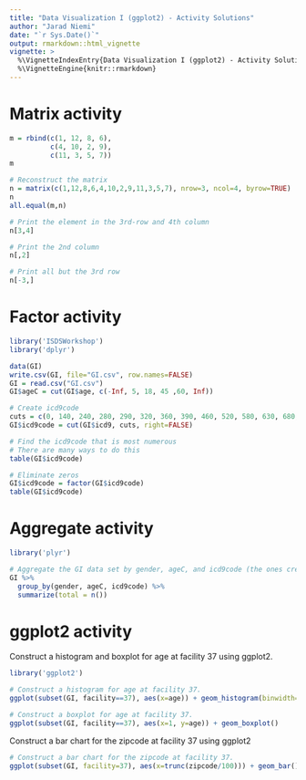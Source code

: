 ```yaml
---
title: "Data Visualization I (ggplot2) - Activity Solutions"
author: "Jarad Niemi"
date: "`r Sys.Date()`"
output: rmarkdown::html_vignette
vignette: >
  %\VignetteIndexEntry{Data Visualization I (ggplot2) - Activity Solutions}
  %\VignetteEngine{knitr::rmarkdown}
---
```




# <a name="matrix"></a> Matrix activity

```r
m = rbind(c(1, 12, 8, 6),
          c(4, 10, 2, 9),
          c(11, 3, 5, 7))
m

# Reconstruct the matrix 
n = matrix(c(1,12,8,6,4,10,2,9,11,3,5,7), nrow=3, ncol=4, byrow=TRUE)
n
all.equal(m,n)

# Print the element in the 3rd-row and 4th column
n[3,4]

# Print the 2nd column
n[,2]

# Print all but the 3rd row
n[-3,]
```



# <a name="factor"></a> Factor activity

```r
library('ISDSWorkshop')
library('dplyr')

data(GI)
write.csv(GI, file="GI.csv", row.names=FALSE)
GI = read.csv("GI.csv")
GI$ageC = cut(GI$age, c(-Inf, 5, 18, 45 ,60, Inf)) 
```

```r
# Create icd9code
cuts = c(0, 140, 240, 280, 290, 320, 360, 390, 460, 520, 580, 630, 680, 710, 740, 760, 780, 800, 1000, Inf)
GI$icd9code = cut(GI$icd9, cuts, right=FALSE)

# Find the icd9code that is most numerous
# There are many ways to do this
table(GI$icd9code)

# Eliminate zeros
GI$icd9code = factor(GI$icd9code)
table(GI$icd9code)
```



# <a name="aggregate"></a> Aggregate activity

```r
library('plyr')
```

```r
# Aggregate the GI data set by gender, ageC, and icd9code (the ones created in the last activity).
GI %>%
  group_by(gender, ageC, icd9code) %>%
  summarize(total = n())
```



# <a name="ggplot2"></a> ggplot2 activity

Construct a histogram and boxplot for age at facility 37 using ggplot2.

```r
library('ggplot2')
```

```r
# Construct a histogram for age at facility 37.
ggplot(subset(GI, facility==37), aes(x=age)) + geom_histogram(binwidth=1)

# Construct a boxplot for age at facility 37. 
ggplot(subset(GI, facility==37), aes(x=1, y=age)) + geom_boxplot()
```

Construct a bar chart for the zipcode at facility 37 using ggplot2

```r
# Construct a bar chart for the zipcode at facility 37.
ggplot(subset(GI, facility=37), aes(x=trunc(zipcode/100))) + geom_bar()
```

